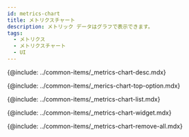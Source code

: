 ```yaml
---
id: metrics-chart
title: メトリクスチャート
description: メトリック データはグラフで表示できます。
tags:
  - メトリクス
  - メトリクスチャート
  - UI
---
```



<!-- 개요 -->

{@include: ../common-items/_metrics-chart-desc.mdx}

<ProdImg img='metrics-chart-all.png' desc='' />

<!-- 상단 옵션 -->

{@include: ../common-items/_merics-chart-top-option.mdx}

<!-- 지표 목록 -->

{@include: ../common-items/_metrics-chart-list.mdx} 

<!-- 차트 위젯 -->

{@include: ../common-items/_metrics-chart-widget.mdx} 

<!-- 위젯 전체 삭제-->

{@include: ../common-items/_metrics-chart-remove-all.mdx}

